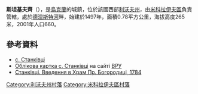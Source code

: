 {{coord|49|26|20|N|24|11|12|E|scale:100000|display=title}}

'''斯坦基夫齊'''（{{lang-uk|Станківці}}），是[[烏克蘭|烏克蘭]]的城鎮，位於該國西部[[利沃夫州|利沃夫州]]，由[[米科拉伊夫區|米科拉伊夫區]]負責管轄，處於[[德涅斯特河|德涅斯特河]]畔，始建於1497年，面積0.78平方公里，海拔高度265米，2001年人口660。

==參考資料==
* [http://w1.c1.rada.gov.ua/pls/z7503/A005?rf7571=20219 с. Станківці]
* [http://w1.c1.rada.gov.ua/pls/z7503/A005?rf7571=20219 Облікова картка с. Станківці] на сайті [[ВРУ|ВРУ]]
* [http://decerkva.org.ua/stankivtsi.html Станківці. Введення в Храм Пр. Богородиці, 1784] {{Wayback|url=http://decerkva.org.ua/stankivtsi.html |date=20200714021611 }}

[[Category:利沃夫州村落|Category:利沃夫州村落]]
[[Category:米科拉伊夫區村落|Category:米科拉伊夫區村落]]


{{Lviv-geo-stub}}